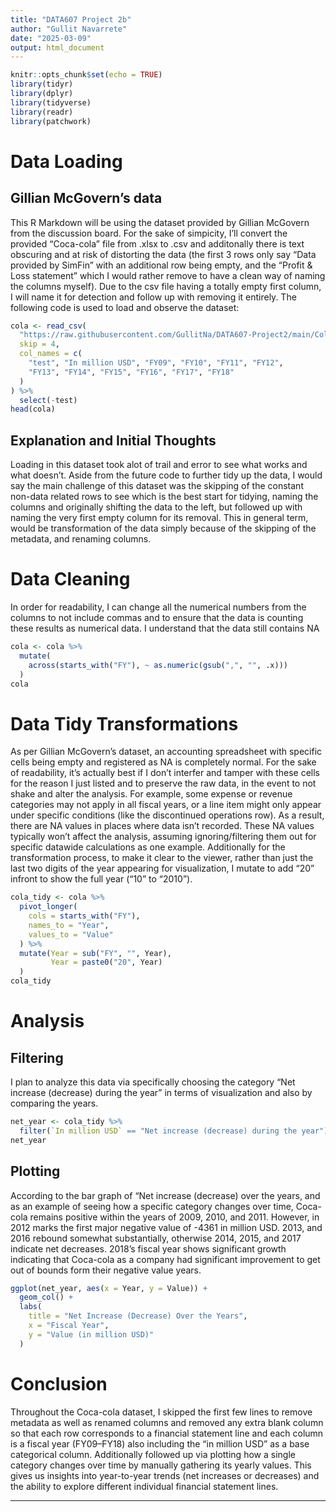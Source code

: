 ```yaml
---
title: "DATA607 Project 2b"
author: "Gullit Navarrete"
date: "2025-03-09"
output: html_document
---
```


```r
knitr::opts_chunk$set(echo = TRUE)
library(tidyr)
library(dplyr)
library(tidyverse)
library(readr)
library(patchwork)
```

# Data Loading
## Gillian McGovern's data
This R Markdown will be using the dataset provided by Gillian McGovern from the discussion board. For the sake of simpicity, I'll convert the provided "Coca-cola" file from .xlsx to .csv and additonally there is text obscuring and at risk of distorting the data (the first 3 rows only say "Data provided by SimFin" with an additional row being empty, and the “Profit & Loss statement" which I would rather remove to have a clean way of naming the columns myself). 
Due to the csv file having a totally empty first column, I will name it for detection and follow up with removing it entirely. The following code is used to load and observe the dataset:
```r
cola <- read_csv(
  "https://raw.githubusercontent.com/GullitNa/DATA607-Project2/main/Cola.csv",
  skip = 4,
  col_names = c(
    "test", "In million USD", "FY09", "FY10", "FY11", "FY12",
    "FY13", "FY14", "FY15", "FY16", "FY17", "FY18"
  )
) %>%
  select(-test)
head(cola)
```
## Explanation and Initial Thoughts
Loading in this dataset took alot of trail and error to see what works and what doesn't. Aside from the future code to further tidy up the data, I would say the main challenge of this dataset was the skipping of the constant non-data related rows to see which is the best start for tidying, naming the columns and originally shifting the data to the left, but followed up with naming the very first empty column for its removal. This in general term, would be transformation of the data simply because of the skipping of the metadata, and renaming columns.

# Data Cleaning
In order for readability, I can change all the numerical numbers from the columns to not include commas and to ensure that the data is counting these results as numerical data. I understand that the data still contains NA 
```r
cola <- cola %>%
  mutate(
    across(starts_with("FY"), ~ as.numeric(gsub(",", "", .x)))
  )
cola
```
# Data Tidy Transformations
As per Gillian McGovern's dataset, an accounting spreadsheet with specific cells being empty and registered as NA is completely normal. For the sake of readability, it's actually best if I don't interfer and tamper with these cells for the reason I just listed and to preserve the raw data, in the event to not shake and alter the analysis. For example, some expense or revenue categories may not apply in all fiscal years, or a line item might only appear under specific conditions (like the discontinued operations row). As a result, there are NA values in places where data isn’t recorded. These NA values typically won’t affect the analysis, assuming ignoring/filtering them out for specific datawide calculations as one example. Additionally for the transformation process, to make it clear to the viewer, rather than just the last two digits of the year appearing for visualization, I mutate to add "20" infront to show the full year ("10" to "2010").
```r
cola_tidy <- cola %>%
  pivot_longer(
    cols = starts_with("FY"),
    names_to = "Year",
    values_to = "Value"
  ) %>%
  mutate(Year = sub("FY", "", Year),
         Year = paste0("20", Year)
  )
cola_tidy
```

# Analysis
## Filtering
I plan to analyze this data via specifically choosing the category "Net increase (decrease) during the year" in terms of visualization and also by comparing the years.
```r
net_year <- cola_tidy %>%
  filter(`In million USD` == "Net increase (decrease) during the year")
net_year
```

## Plotting
According to the bar graph of "Net increase (decrease) over the years, and as an example of seeing how a specific category changes over time, Coca-cola remains positive within the years of 2009, 2010, and 2011. However, in 2012 marks the first major negative value of -4361 in million USD. 2013, and 2016 rebound somewhat substantially, otherwise 2014, 2015, and 2017 indicate net decreases. 2018's fiscal year shows significant growth indicating that Coca-cola as a company had significant improvement to get out of bounds form their negative value years.
```r
ggplot(net_year, aes(x = Year, y = Value)) +
  geom_col() +
  labs(
    title = "Net Increase (Decrease) Over the Years",
    x = "Fiscal Year",
    y = "Value (in million USD)"
  )
```

# Conclusion
Throughout the Coca-cola dataset, I skipped the first few lines to remove metadata as well as renamed columns and removed any extra blank column so that each row corresponds to a financial statement line and each column is a fiscal year (FY09–FY18) also including the "in million USD" as a base categorical column. Additionally followed up via plotting how a single category changes over time by manually gathering its yearly values. This gives us insights into year-to-year trends (net increases or decreases) and the ability to explore different individual financial statement lines.

* * *
